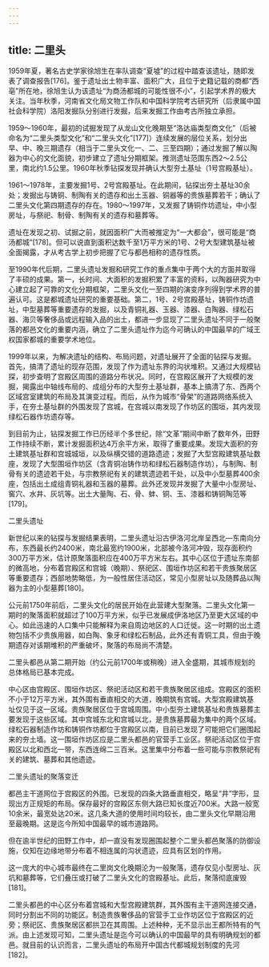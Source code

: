 ```yaml
---
---
---
```

title: 二里头
---




1959年夏，著名古史学家徐旭生在率队调查“夏墟”的过程中踏查该遗址，随即发表了调查报告[176]。鉴于遗址出土物丰富、面积广大，且位于史籍记载的商都“西亳”所在地，徐旭生认为该遗址“为商汤都城的可能性很不小”，引起学术界的极大关注。当年秋季，河南省文化局文物工作队和中国科学院考古研究所（后隶属中国社会科学院）洛阳发掘队分别进行发掘，后来发掘工作由考古所独立承担。

1959～1960年，最初的试掘发现了从龙山文化晚期至“洛达庙类型商文化”（后被命名为“二里头类型文化”和“二里头文化”[177]）连续发展的层位关系，划分出早、中、晚三期遗存（相当于二里头文化一、二、三至四期）；通过发掘了解以陶器为中心的文化面貌，初步建立了遗址分期框架。推测遗址范围东西2～2.5公里，南北约1.5公里。1960年秋季钻探发现并确认大型夯土基址（1号宫殿基址）。

1961～1978年，主要发掘1号、2号宫殿基址。在此期间，钻探出夯土基址30余处；发掘出与铸铜、制陶有关的遗存和出土玉器、铜器等的贵族墓葬若干；确认了二里头文化第四期遗存的存在。1980～1997年，又发掘了铸铜作坊遗址，中小型房址，与祭祀、制骨、制陶有关的遗存和墓葬等。

遗址在发现之初、试掘之前，就因面积广大而被推定为“一大都会”，很可能是“商汤都城”[178]。但可以说直到面积达数千至1万平方米的1号、2号大型建筑基址被全面揭露，才从考古学上初步把握了它与都邑相称的遗存性质。

至1990年代后期，二里头遗址发掘和研究工作的重点集中于两个大的方面并取得了丰硕的成果。第一，长时间、大面积的发掘积累了丰富的资料，以陶器研究为中心建立起了可靠的文化分期框架，二里头文化一至四期的演变序列得到学术界的普遍认可。这是都城遗址研究的重要基础。第二，1号、2号宫殿基址，铸铜作坊遗址，中型墓葬等重要遗存的发掘，以及青铜礼器、玉器、漆器、白陶器、绿松石器、海贝等奢侈品或远程输入品的出土，都进一步显现了二里头遗址不同于一般聚落的都邑文化的重要内涵，确立了二里头遗址作为迄今可确认的中国最早的广域王权国家都城的重要学术地位。

1999年以来，为解决遗址的结构、布局问题，对遗址展开了全面的钻探与发掘。首先，搞清了遗址的现存范围，发现了作为遗址东界的沟状堆积。又通过大规模钻探，初步查明了宫殿区周围的道路分布状况。同时，在宫殿区展开了大规模的发掘，揭露出中轴线布局的、成组分布的大型夯土基址群，基本上搞清了东、西两个区域宫室建筑的布局及其演变过程。而后，从作为城市“骨架”的道路网络系统入手，在夯土基址群的外围发现了宫城，在宫城以南发现了作坊区的围垣，其内发现绿松石器作坊遗存等。

到目前为止，钻探发掘工作已历经半个多世纪，除“文革”期间中断了数年外，田野工作持续不断，累计发掘面积达4万余平方米，取得了重要成果。发现大面积的夯土建筑基址群和宫城城垣，以及纵横交错的道路遗迹；发掘了大型宫殿建筑基址数座，发现了大型围垣作坊区（含青铜冶铸作坊和绿松石器制造作坊），与制陶、制骨有关的遗迹若干处，与宗教祭祀有关的建筑遗迹若干处，以及中小型墓葬400余座，包括出土成组青铜礼器和玉器的墓葬。此外还发现并发掘了大量中小型房址、窖穴、水井、灰坑等。出土大量陶、石、骨、蚌、铜、玉、漆器和铸铜陶范等[179]。

二里头遗址



新世纪以来的钻探与发掘结果表明，二里头遗址沿古伊洛河北岸呈西北—东南向分布，东西最长约2400米，南北最宽约1900米，北部被今洛河冲毁，现存面积约300万平方米，估计原聚落面积应在400万平方米左右。其中心区位于遗址东南部的微高地，分布着宫殿区和宫城（晚期）、祭祀区、围垣作坊区和若干贵族聚居区等重要遗存；西部地势略低，为一般性居住活动区，常见小型房址以及随葬品以陶器为主的小型墓葬[180]。

公元前1750年前后，二里头文化的居民开始在此营建大型聚落。二里头文化第一期时的聚落面积就超过了100万平方米，似乎已发展成伊洛地区乃至更大区域的中心。如此迅速的人口集中只能解释为来自周边地区的人口迁徙。这一时期的出土遗物包括不少贵族用器，如白陶、象牙和绿松石制品，此外还有青铜工具，但由于晚期遗存对该期堆积的严重破坏，聚落的布局尚不清楚。

二里头都邑从第二期开始（约公元前1700年或稍晚）进入全盛期，其城市规划的总体格局已基本完成。

中心区由宫殿区、围垣作坊区、祭祀活动区和若干贵族聚居区组成。宫殿区的面积不小于12万平方米，其外围有垂直相交的大道，晚期筑有宫城。大型宫殿建筑基址仅见于这一区域。贵族聚居区位于宫城周围。中小型夯土建筑基址和贵族墓葬主要发现于这些区域。其中宫城东北和宫城以北，是贵族墓葬最为集中的两个区域。绿松石器制造作坊和铸铜作坊都位于宫殿区以南，目前已发现了可能把它们圈围起来的夯土墙。这一围垣作坊区应是二里头都邑的官营手工业区。祭祀活动区位于宫殿区以北和西北一带，东西连绵二三百米。这里集中分布着一些可能与宗教祭祀有关的建筑、墓葬和其他遗迹。

二里头遗址的聚落变迁



都邑主干道网位于宫殿区的外围。已发现的四条大路垂直相交，略呈“井”字形，显现出方正规矩的布局。保存最好的宫殿区东侧大路已知长度近700米。大路一般宽10余米，最宽处达20米。这几条大道的使用时间均较长，由二里头文化早期沿用至最晚期。这是迄今所知中国最早的城市道路网。

但在逾半世纪的田野工作中，却一直没有发现圈围起整个二里头都邑聚落的防御设施，仅知在边缘地带分布着不相连属的沟状遗迹，应具有区划的作用。

这一庞大的中心城市最终在二里岗文化晚期沦为一般聚落，遗存仅见小型房址、灰坑和墓葬等，它们叠压或打破了二里头文化的宫殿基址。此后，聚落彻底废毁[181]。

二里头都邑的中心区分布着宫城和大型宫殿建筑群，其外围有主干道网连接交通，同时分割出不同的功能区。制造贵族奢侈品的官营手工业作坊区位于宫殿区的近旁；祭祀区、贵族聚居区都拱卫在其周围。上述种种，无不显示出王都所特有的气派。由上述发现可知，二里头遗址是迄今可以确认的中国最早的具有明确规划的都邑。就目前的认识而言，二里头遗址的布局开中国古代都城规划制度的先河[182]。